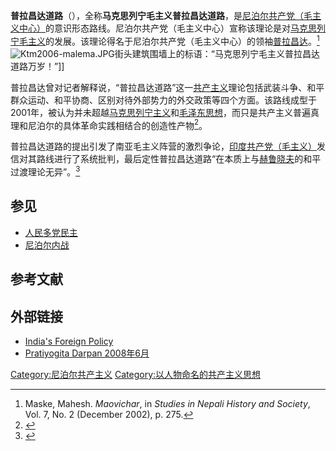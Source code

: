 '''普拉昌达道路'''（{{lang-ne|मालेमावाद र प्रचण्डपथ|Mālemāvād ra Prachaṇḍapath}}），全称'''马克思列宁毛主义普拉昌达道路'''，是[[尼泊尔共产党（毛主义中心）|尼泊尔共产党（毛主义中心）]]的意识形态路线。尼泊尔共产党（毛主义中心）宣称该理论是对[[马克思列宁毛主义|马克思列宁毛主义]]的发展。该理论得名于尼泊尔共产党（毛主义中心）的领袖[[普拉昌达|普拉昌达]]。<ref>Maske, Mahesh. ''Maovichar'', in ''Studies in Nepali History and Society'', Vol. 7, No. 2 (December 2002), p. 275.</ref>
[[Image:Ktm2006-malema.JPG|thumb]]街头建筑围墙上的标语：“马克思列宁毛主义普拉昌达道路万岁！”]]

普拉昌达曾对记者解释说，“普拉昌达道路”这一[[共产主义|共产主义]]理论包括武装斗争、和平群众运动、和平协商、区别对待外部势力的外交政策等四个方面。该路线成型于2001年，被认为并未超越[[马克思列宁主义|马克思列宁主义]]和[[毛泽东思想|毛泽东思想]]，而只是共产主义普遍真理和尼泊尔的具体革命实践相结合的创造性产物<ref>{{Cite web |url=https://news.sina.com.cn/w/2009-01-22/143717097690.shtml |title=普拉昌达面临内外重重阻力 |access-date=2022-01-22 |archive-date=2022-01-22 |archive-url=https://web.archive.org/web/20220122031217/https://news.sina.com.cn/w/2009-01-22/143717097690.shtml }}</ref>。

普拉昌达道路的提出引发了南亚毛主义阵营的激烈争论，[[印度共产党（毛主义）|印度共产党（毛主义）]]发信对其路线进行了系统批判，最后定性普拉昌达道路“在本质上与[[赫鲁晓夫|赫鲁晓夫]]的和平过渡理论无异”。<ref>{{Cite journal|title=21世纪南亚毛主义运动:现实图景、理论焦点及未来挑战|author=王静|url=|journal=南亚研究|issue=4|doi=|others=|year=2015|volume=|page=63-85+155|pmid=}}</ref>

==参见==
*[[人民多党民主|人民多党民主]]
*[[尼泊尔内战|尼泊尔内战]]

==参考文献==
{{reflist}}

== 外部链接 ==
*[https://books.google.com.tw/books?id=Y32u4JMroQgC&pg=PA125&dq=Marxism%E2%80%93Leninism%E2%80%93Maoism%E2%80%93Prachanda+Path&hl=zh-TW&sa=X&ei=260WVd-iBcitmAX_u4BQ&ved=0CCQQ6AEwAQ#v=onepage&q=Marxism%E2%80%93Leninism%E2%80%93Maoism%E2%80%93Prachanda%20Path&f=false India's Foreign Policy] {{Wayback|url=https://books.google.com.tw/books?id=Y32u4JMroQgC&pg=PA125&dq=Marxism%E2%80%93Leninism%E2%80%93Maoism%E2%80%93Prachanda+Path&hl=zh-TW&sa=X&ei=260WVd-iBcitmAX_u4BQ&ved=0CCQQ6AEwAQ#v=onepage&q=Marxism%E2%80%93Leninism%E2%80%93Maoism%E2%80%93Prachanda%20Path&f=false |date=20150402120436 }}
*[https://books.google.com.tw/books?id=xugDAAAAMBAJ&pg=PT21&dq=Marxism%E2%80%93Leninism%E2%80%93Maoism%E2%80%93Prachanda+Path&hl=zh-TW&sa=X&ei=260WVd-iBcitmAX_u4BQ&ved=0CCsQ6AEwAg#v=onepage&q=Marxism%E2%80%93Leninism%E2%80%93Maoism%E2%80%93Prachanda%20Path&f=false Pratiyogita Darpan 2008年6月] {{Wayback|url=https://books.google.com.tw/books?id=xugDAAAAMBAJ&pg=PT21&dq=Marxism%E2%80%93Leninism%E2%80%93Maoism%E2%80%93Prachanda+Path&hl=zh-TW&sa=X&ei=260WVd-iBcitmAX_u4BQ&ved=0CCsQ6AEwAg#v=onepage&q=Marxism%E2%80%93Leninism%E2%80%93Maoism%E2%80%93Prachanda%20Path&f=false |date=20150402153041 }}


[[Category:尼泊尔共产主义|Category:尼泊尔共产主义]]
[[Category:以人物命名的共产主义思想|Category:以人物命名的共产主义思想]]